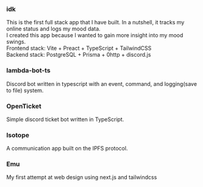 
### <LinkIcon href='https://github.com/not-ivy/idk'>idk<FaGithub size={20} /></LinkIcon>

This is the first full stack app that I have built. In a nutshell, it tracks my online status and logs my mood data.  
I created this app because I wanted to gain more insight into my mood swings.  
Frontend stack: Vite + Preact + TypeScript + TailwindCSS  
Backend stack: PostgreSQL + Prisma + <LinkIcon href='https://www.npmjs.com/package/0http'>0http</LinkIcon> + discord.js  


### <LinkIcon href='https://github.com/lambda-client-unofficial/lambda-bot-ts'>lambda-bot-ts<FaGithub size={20} /></LinkIcon>

Discord bot written in typescript with an event, command, and logging(save to file) system.


### <LinkIcon href='https://github.com/not-ivy/OpenTicket'>OpenTicket<FaGithub size={20} /></LinkIcon>

Simple discord ticket bot written in TypeScript.


### <LinkIcon href='https://github.com/not-ivy/isotope'>Isotope<FaGithub size={20} /></LinkIcon>

A communication app built on the IPFS protocol.


### <LinkIcon href='https://github.com/not-ivy/emu'>Emu<FaGithub size={20} /></LinkIcon>

My first attempt at web design using next.js and tailwindcss
